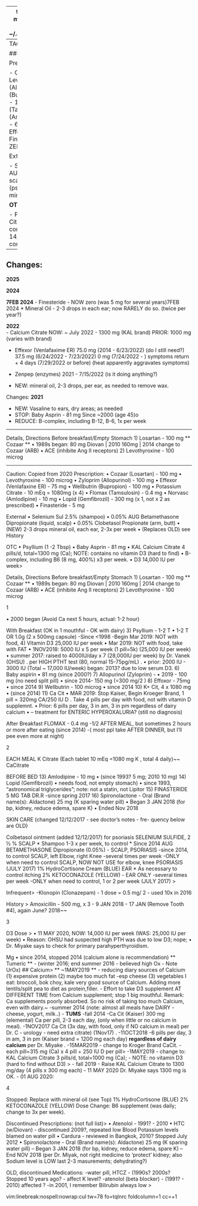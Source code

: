 

---
title: Current Prescriptions
date: last-modified
# Quarto requires title, if want date to appear
# ~/.config/kickstart/skeleton/skeleton.qmd
---
TAGS:  current_prescriptions

#### Current Prescriptions  ( 2025-01-09)

Prescription (as of \today):

-	Cozaar (Losartan) - 100 mg
-	Levothyroxine - 100 microg
-	Zyloprim (Allopurinol) - 100 mg
- Wellbutrin (Bupropion) - 100 mg
- Potassium Citrate - 10 mEq = 1080mg (x 4)
- Flomax (Tamsulosin) - 0.4 mg
- Norvasc (Amlodipine) - 10 mg
- Lopid (Gemfibrozil) - 600 mg (x 1, not x 2 as prescribed)
- Effexor (Venlafaxime) - 75 mg
- Finasteride - 0 mg (was 5 mg)
-	Zenpep ZERO


External

- Selenium Sul 2.5% (shampoo)
- 0.05% AUG Betamethasone Dipropionate (liquid, scalp)
- 0.05% Clobetasol Propionate (psoriasis arm, butt)
- (NEW) 2-3 drops mineral oil - very infrequent

**OTC**

- Psyllium (1 -2 Tbsp)
- KAL Calcium Citrate 4 pills/d, total=1300 mg (Ca); NOTE: contains no vitamin D3 (hard to find)
- D3 14,000 IU per week>
- B vitamin - continue

---



## Changes:  
**2025**

**2024**

**7FEB 2024**
- Finesteride - NOW zero   (was 5 mg for several years)7FEB 2024
* Mineral Oil - 2-3 drops in each ear;  now RARELY do so. (twice per year?)

**2022**\
-	Calcium Citrate
	NOW: ~ July 2022  - 1300 mg (KAL brand)
	PRIOR:	1000 mg (varies with brand)

-	Effexor (Venlafaxime ER) 
	75.0 mg (2014 - 6/23/2022) (do I still need?)
	37.5 mg (6/24/2022 - 7/23/2022)
	0 mg (7/24/2022  - )
symptoms return + 4 days (7/29/2022 or before)  (heat apparently aggravates
symptoms)

-	Zenpep (enzymes)  2021 - 7/15/2022  (is it doing anything?)
-	NEW:	mineral oil, 2-3 drops, per ear, as needed to remove wax.



Changes:	**2021**  

-	NEW:	Vasaline to ears, dry areas;  as needed
-	STOP:	Baby Asprin - 81 mg  Since ~2000 (age 45)o
-	REDUCE:	B-complex, including B-12, B-6,   1x per week


---

\newpage

Details, Directions
Before breakfast/Empty Stomach
1) Losartan - 100 mg ** Cozaar **
• 1989s began: 80 mg Diovan | 2010 160mg | 2014 change to Cozaar (ARB)
• ACE (inhibite Ang II receptors)
2) Levothyroxine - 100 microg

---

Caution:  Copied from 2020
Prescription:
• Cozaar (Losartan) - 100 mg
• Levothyroxine - 100 microg
• Zyloprim (Allopurinol) - 100 mg
• Effexor (Venlafaxine ER) - 75 mg
• Wellbutrin (Bupropion) - 100 mg
• Potassium Citrate - 10 mEq = 1080mg (x 4)
• Flomax (Tamsulosin) - 0.4 mg
• Norvasc (Amlodipine) - 10 mg
• Lopid (Gemfibrozil) - 300 mg (x 1, not x 2 as prescribed)
• Finasteride - 5 mg

External
• Selenium Sul 2.5% (shampoo)
• 0.05% AUG Betamethasone Dipropionate (liquid, scalp)
• 0.05% Clobetasol Propionate (arm, butt)
• (NEW) 2-3 drops mineral oil, each ear, 2-3x per week
• (Replaces OLD) see History

OTC
• Psyllium (1 -2 Tbsp)
• Baby Asprin - 81 mg
• KAL Calcium Citrate 4 pills/d, total=1300 mg (Ca); NOTE: contains no vitamin D3 (hard to find)
• B-complex, including B6 (8 mg, 400%) x3 per week.
• D3 14,000 IU per week>

Details, Directions
Before breakfast/Empty Stomach
1) Losartan - 100 mg ** Cozaar **
• 1989s began: 80 mg Diovan | 2010 160mg | 2014 change to Cozaar (ARB)
• ACE (inhibite Ang II receptors)
2) Levothyroxine - 100 microg

1

• 2000 began (Avoid Ca next 5 hours, actual: 1-2 hour)

With Breakfast (OK in 1 mouthful - OK with dairy)
3) Psyllium - 1-2 T
• 1-2 T OR 1.0g (2 x 500mg capsule) -Since <1998 -Begin Mar 2019: NOT with food,
4) Vitamin D3 25,000 IU per week
• Mar 2019: NOT with food, take with FAT
• 1NOV2018: 5000 IU x 5 per week (1 pill=5k) (25,000 IU per week)
• summer 2017: raised to 4000IU/day x 7 (28,000IU per week) by Dr. Vanek (OHSU) . per HIGH
PTHT test (80, normal 15-75pg/mL) .
• prior: 2000 IU - 3000 IU (Total ~ 17,000 IU/week) began: 2013? due to low serum D3.
6) Baby aspirin
• 81 mg (since 2000?)
7) Allopurinol (Zyloprim) -
• 2019 - 100 mg (no need split pill)
• since 2014- 150 mg (=300 mg/2 )
8) Effoxor - 75mg
• since 2014
9) Wellbutrin - 100 microg
• since 2014
10) K+ Cit, 4 x 1080 mg
• (since 2014)
11) Ca Cit
• MAR 2019: Stop Kaiser, Begin Kroeger Brand, 1 pill = 320mg CA/250 IU D . Take 4 pills per day
with food, not with vitamin D supplemnt.
• Prior: 6 pills per day, 3 in am, 3 in pm regardless of dairy calcium
• – treatment for ENTERIC HYPEROXALURIA? (still no diagnosis)

After Breakfast
FLOMAX - 0.4 mg -1/2 AFTER MEAL, but sometimes 2 hours or more after eating (since 2014) -( most
ppl take AFTER DINNER, but I’ll pee even more at night)

2

EACH MEAL
K Citrate (Each tablet 10 mEq =1080 mg K , total 4 daily)~~ CaCitrate

BEFORE BED
13) Amlodipine - 10 mg
• (since 1993? 5 mg; 2010 10 mg)
14) Lopid (Gemfibrozil)
• needs food, not empty stomach)
• since 1993, “astronomical triglycerides”; note: not a statin, not Lipitor
15) FINASTERIDE 5 MG TAB DR.R -since spring 2017
16) Spironolactone - Oral (Brand name(s): Aldactone) 25 mg (K sparing water pill)
• Began 3 JAN 2018 (for bp, kidney, reduce edema, spare K)
• Ended Nov 2018

SKIN CARE (changed 12/12/2017 - see doctor’s notes - fre-
quency below are OLD)

Colbetasol ointment (added 12/12/2017) for psoriasis
SELENIUM SULFIDE, 2 1⁄2 % SCALP * Shampoo 1-3 x per week, to control * Since 2014
AUG BETAMETHASONE Dipropionate (0.05%) - SCALP, PSORIASIS -since 2014, to control SCALP,
left Elbow, right Knee -several times per week -ONLY when need to control SCALP, NOW NOT USE for
elbow, knee PSORIASIS (JULY 2017)
1% HydroCortisone Cream (BLUE) EAR * As necessary to control itching
2% KETOCONAZOLE (YELLOW) - EAR ONLY -several times per week -ONLY when need to control, 1
or 2 per week (JULY 2017) >

Infrequent>
-Klonopin (Clonazepam) - 1 dose = 0.5 mg/ 2 - used 10x in 2016

History >
Amoxicillin - 500 mg, x 3 - 9 JAN 2018 - 17 JAN (Remove Tooth #4), again June? 2018~~

3

D3 Dose >
• 11 MAY 2020, NOW: 14,000 IU per week (WAS: 25,000 IU per week)
• Reason: OHSU had suspected high PTH was due to low D3; nope;
• Dr. Miyake says to check for primary parahyperthyroidism.

Mg
• since 2014, stopped 2014 (calcium alone is recommendation)
** Tumeric ** - (winter 2016; end summer 2016 - believed high Ox - Note UrOx)
## Calcium> ** ~1MAY2019 ** - reducing diary sources of Calcium (1) expensive protein (2) maybe too
much fat -esp cheese (3) vegetables I eat: broccoli, bok choy, kale very good source of Calcium. Adding
more lentils/split pea to diet as protein,filler. - Effort to take D3 supplement AT DIFFERENT TIME from
Calcium supplement; stop 1 big mouthful.
Remark: Ca supplements poorly absorbed. So no risk of taking too much Calcium, even with dairy.~
-summer 2014 (note: almost all meals have DAIRY - cheese, yogurt,
milk..)
- **TUMS**
-fall 2014
-Ca Cit (Kaiser) 300 mg (elemental) Ca per pill, 2-3 each day,
(only when little or no calcium in meal).
-1NOV2017 Ca Cit (3x day, with food,
only if NO calcium in meal) per Dr. C - urology - need extra citrate) (1Nov17) .
-11OCT2018
-6 pills per day, 3 in am, 3 in pm
(Kaiser brand = 1200 mg each day)
**regardless of dairy calcium** per Dr. Miyake .
-15MAR2019
- change to Kroger Brand CaCit.
- each pill=315 mg (Ca) x 4 pill + 250 IU D per pill>
-1MAY2019
- change to: KAL Calcium Citrate 3 pills/d, total=1000 mg (Ca);
- NOTE: no vitamin D3 (hard to find without D3) >
- fall 2019
- Raise KAL Calcium Citrate to 1300 mg/day (4 pills x 300 mg each)
- 11 MAY 2020
Dr. Miyake says 1300 mg is OK.
- 01 AUG 2020:

4

Stopped: Replace with mineral oil (see Top) 1% HydroCortisone (BLUE) 2% KETOCONAZOLE (YELLOW)
Dose Change: B6 supplement (was daily; change to 3x per week).

Discontinued Prescriptions: (not full list)>
• Atenolol - 1991? - 2010
• HTC (w/Diovan) - discontinued 2009?, repeated low Blood Potassium levels blamed on water pill
• Cardura - reviewed in Bangkok, 2010? Stopped July 2012
• Spironolactone - Oral (Brand name(s): Aldactone) 25 mg (K sparing water pill)
– Began 3 JAN 2018 (for bp, kidney, reduce edema, spare K)
– End NOV 2018 (per Dr. Miyak, not right medicine to ‘protect’ kidney; also Sodium level is LOW
last 2-3 masurements; dehydrating?)

OLD, discontinued Medications:
-water pill, HTCZ - (1990s? 2000s? Stopped 10 years ago? - affect K level? -atenolol (beta blocker) - (1991?
- 2010) affected ? -in 2001, I remember Bilirubin always low >


vim:linebreak:nospell:nowrap:cul tw=78 fo=tqlnrc foldcolumn=1 cc=+1
